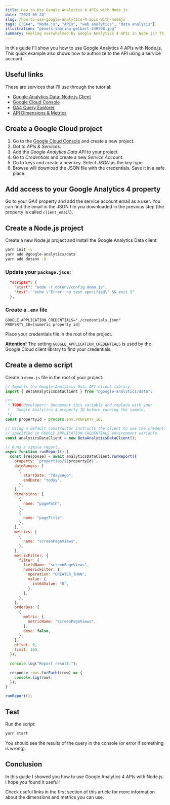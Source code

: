 ```yaml
---
title: How to Use Google Analytics 4 APIs with Node.js
date: "2023-05-24"
slug: /how-to-use-google-analytics-4-apis-with-nodejs
tags: ["GA4", "Node.js", "APIs", "web analytics", "data analysis"]
illustration: "pexels-sabrina-gelbart-249798.jpg"
summary: Feeling overwhelmed by Google Analytics 4 APIs in Node.js? This guide demystifies the process, helping you navigate and leverage these powerful tools more effectively.
---
```


In this guide I'll show you how to use Google Analytics 4 APIs with Node.js. This quick example also shows how to authorize to the API using a service account.

## Useful links

These are services that I'll use through the tutorial:

- [Google Analytics Data: Node.js Client](https://googleapis.dev/nodejs/analytics-data/latest/index.html)
- [Google Cloud Console](https://console.cloud.google.com/)
- [GA4 Query Explorer](https://ga-dev-tools.google/ga4/query-explorer/)
- [API Dimensions & Metrics](https://developers.google.com/analytics/devguides/reporting/data/v1/api-schema)

## Create a Google Cloud project

1. Go to the [Google Cloud Console](https://console.cloud.google.com/) and create a new project.
2. Got to _APIs & Services_.
3. Add the _Google Analytics Data API_ to your project.
4. Go to _Credentials_ and create a new _Service Account_.
5. Go to keys and create a new key. Select _JSON_ as the key type.
6. Browse will download the JSON file with the credentials. Save it in a safe place.

## Add access to your Google Analytics 4 property

Go to your GA4 property and add the service account email as a user. You can find the email in the JSON file you downloaded in the previous step (the property is called `client_email`).

## Create a Node.js project

Create a new Node.js project and install the Google Analytics Data client:

```bash
yarn init -y
yarn add @google-analytics/data
yarn add dotenv -D
```

### Update your `package.json`:

```json
  "scripts": {
    "start": "node -r dotenv/config demo.js",
    "test": "echo \"Error: no test specified\" && exit 1"
  },
```

### Create a `.env` file

```env
GOOGLE_APPLICATION_CREDENTIALS="./credentials.json"
PROPERTY_ID=[numeric property id]
```

Place your credentials file in the root of the project.

**Attention!** The setting `GOOGLE_APPLICATION_CREDENTIALS` is used by the Google Cloud client library to find your credentials.

## Create a demo script

Create a `demo.js` file in the root of your project:

```js
// Imports the Google Analytics Data API client library.
import { BetaAnalyticsDataClient } from "@google-analytics/data";

/**
 * TODO(developer): Uncomment this variable and replace with your
 *   Google Analytics 4 property ID before running the sample.
 */
const propertyId = process.env.PROPERTY_ID;

// Using a default constructor instructs the client to use the credentials
// specified in GOOGLE_APPLICATION_CREDENTIALS environment variable.
const analyticsDataClient = new BetaAnalyticsDataClient();

// Runs a simple report.
async function runReport() {
  const [response] = await analyticsDataClient.runReport({
    property: `properties/${propertyId}`,
    dateRanges: [
      {
        startDate: "7daysAgo",
        endDate: "today",
      },
    ],
    dimensions: [
      {
        name: "pagePath",
      },
      {
        name: "pageTitle",
      },
    ],
    metrics: [
      {
        name: "screenPageViews",
      },
    ],
    metricFilter: {
      filter: {
        fieldName: "screenPageViews",
        numericFilter: {
          operation: "GREATER_THAN",
          value: {
            int64Value: "0",
          },
        },
      },
    },
    orderBys: [
      {
        metric: {
          metricName: "screenPageViews",
        },
        desc: false,
      },
    ],
    offset: 0,
    limit: 100,
  });

  console.log("Report result:");

  response.rows.forEach((row) => {
    console.log(row);
  });
}

runReport();
```

## Test

Run the script:

```bash
yarn start
```

You should see the results of the query in the console (or error if something is wrong).

## Conclusion

In this guide I showed you how to use Google Analytics 4 APIs with Node.js. I hope you found it useful!

Check useful links in the first section of this article for more information about the dimensions and metrics you can use.
